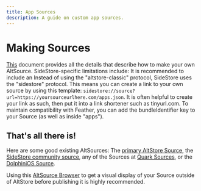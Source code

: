 ```yaml
---
title: App Sources
description: A guide on custom app sources.
---
```


# Making Sources

[This](https://faq.altstore.io/developers/make-a-source) document provides all the details that describe how to make your own AltSource.
SideStore-specific limitations include:
It is recommended to include an 
Instead of using the "altstore-classic" protocol, SideStore uses the "sidestore" protocol. This means you can create a link to your own source by using this template: ```sidestore://source?url=https://yoursourceurlhere.com/apps.json```. It is often helpful to create your link as such, then put it into a link shortener such as tinyurl.com.
To maintain compatibility with Feather, you can add the bundleIdentifier key to your Source (as well as inside "apps").

## That's all there is!

Here are some good existing AltSources: The [primary AltStore Source](https://apps.altstore.io), the [SideStore community source](https://github.com/SideStore/Community-Source), any of the Sources at [Quark Sources](https://quarksources.github.io), or the [DolphiniOS Source](https://altstore.oatmealdome.me/).

Using this [AltSource Browser](https://altsource.by.lao.sb/browse/) to get a visual display of your Source outside of AltStore before publishing it is highly recommended.
